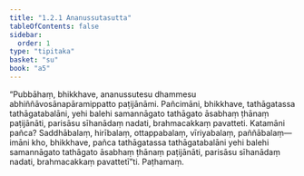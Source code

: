 ```yaml
---
title: "1.2.1 Ananussutasutta"
tableOfContents: false
sidebar:
  order: 1
type: "tipitaka"
basket: "su"
book: "a5"
---
```



<DynamicBreadcrumb />

<Division number="11" book="a5" bookNo="16" page="8">

<Paragraph number="44" book="a5">
“Pubbāhaṃ, bhikkhave, ananussutesu dhammesu abhiññāvosānapāramippatto paṭijānāmi. Pañcimāni, bhikkhave, tathāgatassa tathāgatabalāni, yehi balehi samannāgato tathāgato āsabhaṃ ṭhānaṃ paṭijānāti, parisāsu sīhanādaṃ nadati, brahmacakkaṃ pavatteti. Katamāni pañca? Saddhābalaṃ, hirībalaṃ, ottappabalaṃ, vīriyabalaṃ, paññābalaṃ—  imāni kho, bhikkhave, pañca tathāgatassa tathāgatabalāni yehi balehi samannāgato tathāgato āsabhaṃ ṭhānaṃ paṭijānāti, parisāsu sīhanādaṃ nadati, brahmacakkaṃ pavattetī”ti.

</Paragraph>
</Division>

<Paragraph number="45" type="center" book="a5">
Paṭhamaṃ.
</Paragraph>